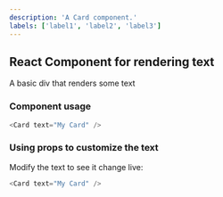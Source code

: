 ```yaml
---
description: 'A Card component.'
labels: ['label1', 'label2', 'label3']
---
```



## React Component for rendering text

A basic div that renders some text

### Component usage
```js
<Card text="My Card" />
```

### Using props to customize the text

Modify the text to see it change live:
```js live
<Card text="My Card" />
```
